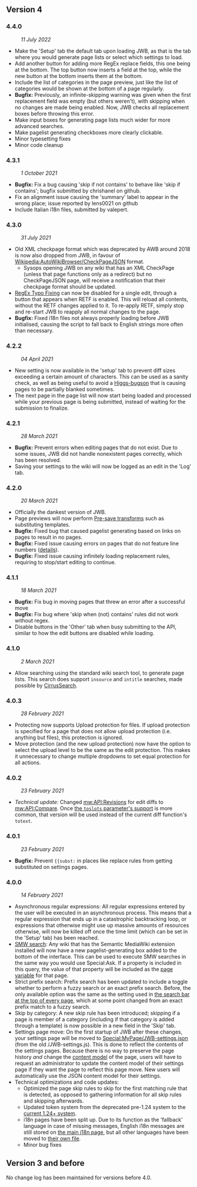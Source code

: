 <!--
:''{{subst:#time:d F Y}}''
-->
== Version 4 ==
=== 4.4.0 ===
:''11 July 2022''
* Make the 'Setup' tab the default tab upon loading JWB, as that is the tab where you would generate page lists or select which settings to load.
* Add another button for adding more RegEx replace fields, this one being at the bottom. The top button now inserts a field at the top, while the new button at the bottom inserts them at the bottom.
* Include the list of categories in the page preview, just like the list of categories would be shown at the bottom of a page regularly.
* '''Bugfix:''' Previously, an infinite-skipping warning was given when the first replacement field was empty (but others weren't), with skipping when no changes are made being enabled. Now, JWB checks all replacement boxes before throwing this error.
* Make input boxes for generating page lists much wider for more advanced searches.
* Make pagelist generating checkboxes more clearly clickable.
* Minor typesetting fixes
* Minor code cleanup

=== 4.3.1 ===
:''1 October 2021''
* '''Bugfix:''' Fix a bug causing 'skip if not contains' to behave like 'skip if contains'; bugfix submitted by chrishanel on github.
* Fix an alignment issue causing the 'summary' label to appear in the wrong place; issue reported by lens0021 on github
* Include Italian i18n files, submitted by valepert.

=== 4.3.0 ===
:''31 July 2021''
* Old XML checkpage format which was deprecated by AWB around 2018 is now also dropped from JWB, in favour of [[Wikipedia:AutoWikiBrowser/CheckPageJSON]] format.
** Sysops opening JWB on any wiki that has an XML CheckPage (unless that page functions only as a redirect) but no CheckPageJSON page, will receive a notification that their checkpage format should be updated.
* [[User:Joeytje50/RETF|RegEx Typo Fixing]] can now be disabled for a single edit, through a button that appears when RETF is enabled. This will reload all contents, without the RETF changes applied to it. To re-apply RETF, simply stop and re-start JWB to reapply all normal changes to the page.
* '''Bugfix:''' Fixed i18n files not always properly loading before JWB initialised, causing the script to fall back to English strings more often than necessary.

=== 4.2.2 ===
:''04 April 2021''
* New setting is now available in the 'setup' tab to prevent diff sizes exceeding a certain amount of characters. This can be used as a sanity check, as well as being useful to avoid a [[Higgs-bugson]] that is causing pages to be partially blanked sometimes.
* The next page in the page list will now start being loaded and processed while your previous page is being submitted, instead of waiting for the submission to finalize.

=== 4.2.1 ===
:''28 March 2021''
* '''Bugfix:''' Prevent errors when editing pages that do not exist. Due to some issues, JWB did not handle nonexistent pages correctly, which has been resolved.
* Saving your settings to the wiki will now be logged as an edit in the 'Log' tab.

=== 4.2.0 ===
:''20 March 2021''
* Officially the dankest version of JWB.
* Page previews will now perform [[mw:Pre-save transforms|Pre-save transforms]] such as substituting templates.
* '''Bugfix:''' Fixed bug that caused pagelist generating based on links on pages to result in no pages.
* '''Bugfix:''' Fixed issue causing errors on pages that do not feature line numbers ([https://en.wikipedia.org/w/index.php?title=User_talk:Joeytje50/JWB&oldid=1010076931#Failure_at_Wikisource_in_the_Page_namespace details]).
* '''Bugfix:''' Fixed issue causing infinitely loading replacement rules, requiring to stop/start editing to continue.

=== 4.1.1 ===
:''18 March 2021''
* '''Bugfix:''' Fix bug in moving pages that threw an error after a successful move
* '''Bugfix:''' Fix bug where 'skip when (not) contains' rules did not work without regex.
* Disable buttons in the 'Other' tab when busy submitting to the API, similar to how the edit buttons are disabled while loading.

=== 4.1.0 ===
:''2 March 2021''
* Allow searching using the standard wiki search tool, to generate page lists. This search does support <code>insource</code> and <code>intitle</code> searches, made possible by [[mw:Help:CirrusSearch|CirrusSearch]].

=== 4.0.3 ===
:''28 February 2021''
* Protecting now supports Upload protection for files. If upload protection is specified for a page that does not allow upload protection (i.e. anything but files), this protection is ignored.
* Move protection (and the new upload protection) now have the option to select the upload level to be the same as the edit protection. This makes it unnecessary to change multiple dropdowns to set equal protection for all actions.

=== 4.0.2 ===
:''23 February 2021''
*''Technical update:'' Changed [[mw:API:Revisions]] for edit diffs to [[mw:API:Compare]]. Once [[mw:API:Compare#Parameter history|the <code>toslots</code> parameter's support]] is more common, that version will be used instead of the current diff function's <code>totext</code>.

=== 4.0.1 ===
:''23 February 2021''
*'''Bugfix:''' Prevent <code><nowiki>{{subst:</nowiki></code> in places like replace rules from getting substituted on settings pages.

=== 4.0.0 ===
:''14 February 2021''
* Asynchronous regular expressions: All regular expressions entered by the user will be executed in an asynchronous process. This means that a regular expression that ends up in a catastrophic backtracking loop, or expressions that otherwise might use up massive amounts of resources otherwise, will now be killed off once the time limit (which can be set in the 'Setup' tab) has been reached.
* [[User:Joeytje50/JWB#Generating page lists|SMW search]]: Any wiki that has the Semantic MediaWiki extension installed will now have a new pagelist-generating box added to the bottom of the interface. This can be used to execute SMW searches in the same way you would use Special:Ask. If a property is included in this query, the value of that property will be included as the [[User:Joeytje50/JWB#Page variables|page variable]] for that page.
* Strict prefix search: Prefix search has been updated to include a toggle whether to perform a fuzzy search or an exact prefix search. Before, the only available option was the same as the setting used in [[Special:Search|the search bar at the top of every page]], which at some point changed from an exact prefix match to a fuzzy search.
* Skip by category: A new skip rule has been introduced; skipping if a page is member of a category (including if that category is added through a template) is now possible in a new field in the 'Skip' tab.
* Settings page move: On the first startup of JWB after these changes, your settings page will be moved to [[Special:MyPage/JWB-settings.json]] (from the old /JWB-settings.js). This is done to reflect the contents of the settings pages. Because there is no way to preserve the page history ''and'' change the [[mw:Manual:Page content models|content model]] of the page, users will have to request an administrator to update the content model of their settings page if they want the page to reflect this page move. New users will automatically use the JSON content model for their settings.
* Technical optimizations and code updates:
** Optimized the page skip rules to skip for the first matching rule that is detected, as opposed to gathering information for all skip rules and skipping afterwards.
** Updated token system from the deprecated pre-1.24 system to the [[mw:API:Tokens|current 1.24+ system]].
** i18n pages have been split up. Due to its function as the 'fallback' language in case of missing messages, English i18n messages are still stored on [[User:Joeytje50/JWB.js/i18n.js|the main i18n page]], but all other languages have been moved to [[Special:PrefixIndex/User:Joeytje50/JWB.js/i18n-|their own file]].
** Minor bug fixes

== Version 3 and before ==
No change log has been maintained for versions before 4.0.
